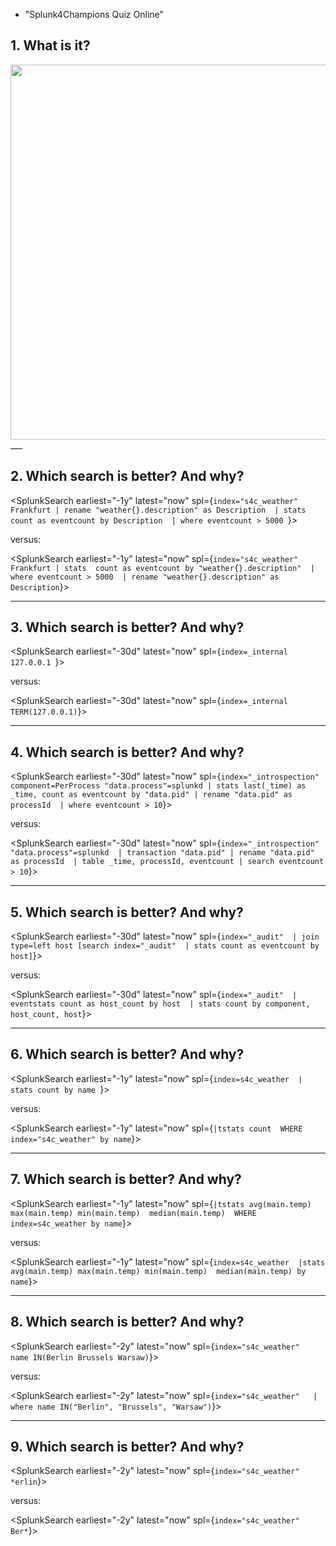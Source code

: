 

* <Link to="https://bit.ly/s4c_quiz" openInNewContext>"Splunk4Champions Quiz Online"</Link>

## 1. What is it?
<img src="/static/app/splunk4champions2/images/rebus.png" width="600" />
___

## 2. Which search is better? And why?
<SplunkSearch earliest="-1y" latest="now" spl={`index="s4c_weather" Frankfurt
| rename "weather{}.description" as Description 
| stats  count as eventcount by Description 
| where eventcount > 5000 `}>
</SplunkSearch>

versus: 

<SplunkSearch earliest="-1y" latest="now" spl={`index="s4c_weather" Frankfurt
| stats  count as eventcount by "weather{}.description" 
| where eventcount > 5000 
| rename "weather{}.description" as Description`}>
</SplunkSearch>

___

## 3. Which search is better? And why?
<SplunkSearch earliest="-30d" latest="now" spl={`index=_internal 127.0.0.1 `}>
</SplunkSearch>

versus: 

<SplunkSearch earliest="-30d" latest="now" spl={`index=_internal TERM(127.0.0.1)`}>
</SplunkSearch>

___

## 4. Which search is better? And why?
<SplunkSearch earliest="-30d" latest="now" spl={`index="_introspection" component=PerProcess "data.process"=splunkd
 | stats last(_time) as _time, count as eventcount by "data.pid"
 | rename "data.pid" as processId 
 | where eventcount > 10`}>
</SplunkSearch>

versus: 

<SplunkSearch earliest="-30d" latest="now" spl={`index="_introspection"  "data.process"=splunkd 
 | transaction "data.pid"
 | rename "data.pid" as processId 
 | table _time, processId, eventcount
 | search eventcount > 10`}>
</SplunkSearch>

___

## 5. Which search is better? And why?
<SplunkSearch earliest="-30d" latest="now" spl={`index="_audit" 
| join type=left host [search index="_audit" 
| stats count as eventcount by host]`}>
</SplunkSearch>

versus: 

<SplunkSearch earliest="-30d" latest="now" spl={`index="_audit" 
| eventstats count as host_count by host 
| stats count by component, host_count, host`}>
</SplunkSearch>

___

## 6. Which search is better? And why?
<SplunkSearch earliest="-1y" latest="now" spl={`index=s4c_weather 
| stats count by name `}>
</SplunkSearch>

versus: 

<SplunkSearch earliest="-1y" latest="now" spl={`|tstats count  WHERE index="s4c_weather" by name`}>
</SplunkSearch>

___

## 7. Which search is better? And why?
<SplunkSearch earliest="-1y" latest="now" spl={`|tstats avg(main.temp) max(main.temp) min(main.temp)  median(main.temp) 
 WHERE index=s4c_weather by name`}>
</SplunkSearch>

versus: 

<SplunkSearch earliest="-1y" latest="now" spl={`index=s4c_weather 
|stats avg(main.temp) max(main.temp) min(main.temp)  median(main.temp) by name`}>
</SplunkSearch>

___

## 8. Which search is better? And why?
<SplunkSearch earliest="-2y" latest="now" spl={`index="s4c_weather"  name IN(Berlin Brussels Warsaw)`}>
</SplunkSearch>

versus: 

<SplunkSearch earliest="-2y" latest="now" spl={`index="s4c_weather"  
| where name IN("Berlin", "Brussels", "Warsaw")`}>
</SplunkSearch>

___

## 9. Which search is better? And why?
<SplunkSearch earliest="-2y" latest="now" spl={`index="s4c_weather" *erlin`}>
</SplunkSearch>

versus: 

<SplunkSearch earliest="-2y" latest="now" spl={`index="s4c_weather" Ber*`}>
</SplunkSearch>